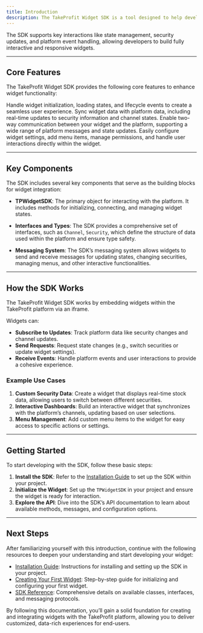 ```yaml
---
title: Introduction
description: The TakeProfit Widget SDK is a tool designed to help developers create and integrate interactive, data-driven widgets directly into the TakeProfit platform. Widgets embedded with this SDK can communicate with the platform, exchange data, and offer seamless, customized experiences for users.
---
```


The SDK supports key interactions like state management, security updates, and platform event handling, allowing developers to build fully interactive and responsive widgets.

---

## Core Features

The TakeProfit Widget SDK provides the following core features to enhance widget functionality:

<CardGroup cols={2}>
	<Card
		title="Widget Lifecycle Management"
		icon="square-1"
	>
		Handle widget initialization, loading states, and lifecycle events to create
		a seamless user experience.
	</Card>
	<Card
		title="Data Synchronization"
		icon="square-2"
	>
		Sync widget data with platform data, including real-time updates to security
		information and channel states.
	</Card>
	<Card
		title="Platform Communication"
		icon="square-3"
	>
		Enable two-way communication between your widget and the platform,
		supporting a wide range of platform messages and state updates.
	</Card>
	<Card
		title="Customization and Configuration"
		icon="square-4"
	>
		Easily configure widget settings, add menu items, manage permissions, and
		handle user interactions directly within the widget.
	</Card>
</CardGroup>

---

## Key Components

The SDK includes several key components that serve as the building blocks for widget integration:

- **TPWidgetSDK**: The primary object for interacting with the platform. It includes methods for initializing, connecting, and managing widget states.

- **Interfaces and Types**: The SDK provides a comprehensive set of interfaces, such as `Channel`, `Security`, which define the structure of data used within the platform and ensure type safety.

- **Messaging System**: The SDK’s messaging system allows widgets to send and receive messages for updating states, changing securities, managing menus, and other interactive functionalities.

---

## How the SDK Works

The TakeProfit Widget SDK works by embedding widgets within the TakeProfit platform via an iframe.

Widgets can:

- **Subscribe to Updates**: Track platform data like security changes and channel updates.
- **Send Requests**: Request state changes (e.g., switch securities or update widget settings).
- **Receive Events**: Handle platform events and user interactions to provide a cohesive experience.

### Example Use Cases

1. **Custom Security Data**: Create a widget that displays real-time stock data, allowing users to switch between different securities.
2. **Interactive Dashboards**: Build an interactive widget that synchronizes with the platform’s channels, updating based on user selections.
3. **Menu Management**: Add custom menu items to the widget for easy access to specific actions or settings.

---

## Getting Started

To start developing with the SDK, follow these basic steps:

1. **Install the SDK**: Refer to the [Installation Guide](/docs/sdk/installation) to set up the SDK within your project.
2. **Initialize the Widget**: Set up the `TPWidgetSDK` in your project and ensure the widget is ready for interaction.
3. **Explore the API**: Dive into the SDK’s API documentation to learn about available methods, messages, and configuration options.

---

## Next Steps

After familiarizing yourself with this introduction, continue with the following resources to deepen your understanding and start developing your widget:

- [Installation Guide](/docs/sdk/installation): Instructions for installing and setting up the SDK in your project.
- [Creating Your First Widget](/docs/sdk/first-widget): Step-by-step guide for initializing and configuring your first widget.
- [SDK Reference](/docs/sdk/reference): Comprehensive details on available classes, interfaces, and messaging protocols.

By following this documentation, you’ll gain a solid foundation for creating and integrating widgets with the TakeProfit platform, allowing you to deliver customized, data-rich experiences for end-users.

